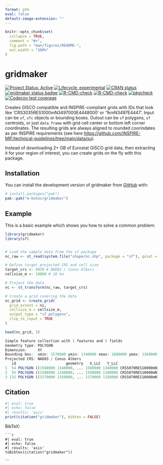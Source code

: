 ```yaml
---
format: gfm
eval: false
default-image-extension: ""
---
```


<!-- README.md is generated from README.Rmd. Please edit that file -->

```r
knitr::opts_chunk$set(
  collapse = TRUE,
  comment = "#>",
  fig.path = "man/figures/README-",
  out.width = "100%"
)
```

# gridmaker

<!-- badges: start -->
[![Project Status: Active](https://www.repostatus.org/badges/latest/active.svg)](https://www.repostatus.org/#active)
[![Lifecycle: experimental](https://img.shields.io/badge/lifecycle-experimental-orange.svg)](https://lifecycle.r-lib.org/articles/stages.html#experimental)
[![CRAN status](https://www.r-pkg.org/badges/version/gridmaker)](https://CRAN.R-project.org/package=gridmaker)
[![gridmaker status badge](https://e-kotov.r-universe.dev/gridmaker/badges/version)](https://e-kotov.r-universe.dev/gridmaker)
[![R-CMD-check](https://github.com/e-kotov/gridmaker/actions/workflows/R-CMD-check.yaml/badge.svg)](https://github.com/e-kotov/gridmaker/actions/workflows/R-CMD-check.yaml)
[![R-CMD-check](https://github.com/e-kotov/gridmaker/actions/workflows/R-CMD-check.yaml/badge.svg)](https://github.com/e-kotov/gridmaker/actions/workflows/R-CMD-check.yaml)
[![pkgcheck](https://github.com/e-kotov/gridmaker/workflows/pkgcheck/badge.svg)](https://github.com/e-kotov/gridmaker/actions?query=workflow%3Apkgcheck)
[![Codecov test coverage](https://codecov.io/gh/e-kotov/gridmaker/graph/badge.svg)](https://app.codecov.io/gh/e-kotov/gridmaker)
<!-- badges: end -->

Creates GISCO compatible and INSPIRE-compliant grids with IDs that look like 'CRS3035RES1000mN3497000E4448000' or '1kmN3497E4447'. Input can be `sf`, `sfc` objects or bounding boxes. Outout can be `sf` polygons, `sf` centroids, or just `data.frame` with grid cell center or bottom left corner coordinates. The resulting grids are always aligned to rounded coorindates as per INSPIRE requirements (see here [https://github.com/INSPIRE-MIF/technical-guidelines/tree/main/data/su](https://github.com/INSPIRE-MIF/technical-guidelines/tree/main/data/su)).

::: callout-tip
Instead of downloading 2+ GB of Eurostat GISCO grid data, then extracting it for your region of interest, you can create grids on the fly with this package.
:::

## Installation

You can install the development version of gridmaker from [GitHub](https://github.com/e-kotov/gridmaker) with:

``` r
# install.packages("pak")
pak::pak("e-kotov/gridmaker")
```

## Example

This is a basic example which shows you how to solve a common problem:

```r
library(gridmaker)
library(sf)


# Load the sample data from the sf package
nc_raw <- st_read(system.file("shape/nc.shp", package = "sf"), quiet = TRUE)

# Define target projected CRS and cell size
target_crs <- 5070 # NAD83 / Conus Albers
cellsize_m <- 10000 # 10 km

# Project the data
nc <- st_transform(nc_raw, target_crs)

# Create a grid covering the data
nc_grid <- create_grid(
  grid_extent = nc,
  cellsize_m = cellsize_m,
  output_type = "sf_polygons",
  clip_to_input = TRUE
)

head(nc_grid, 3)
```

```r
Simple feature collection with 3 features and 5 fields
Geometry type: POLYGON
Dimension:     XY
Bounding box:  xmin: 1570000 ymin: 1340000 xmax: 1600000 ymax: 1360000
Projected CRS: NAD83 / Conus Albers
   id                       geometry   X_LLC   Y_LLC                      GRD_ID_LONG GRD_ID_SHORT
1  54 POLYGON ((1580000 1340000, ... 1580000 1340000 CRS5070RES10000mN1340000E1580000 10kmN134E158
2  55 POLYGON ((1590000 1340000, ... 1590000 1340000 CRS5070RES10000mN1340000E1590000 10kmN134E159
3 132 POLYGON ((1570000 1350000, ... 1570000 1350000 CRS5070RES10000mN1350000E1570000 10kmN135E157
```


## Citation

```r
#| eval: true
#| echo: false
#| results: 'asis'
print(citation("gridmaker"), bibtex = FALSE)
```

BibTeX:
```
```r
#| eval: true
#| echo: false
#| results: 'asis'
toBibtex(citation("gridmaker"))
```
```
